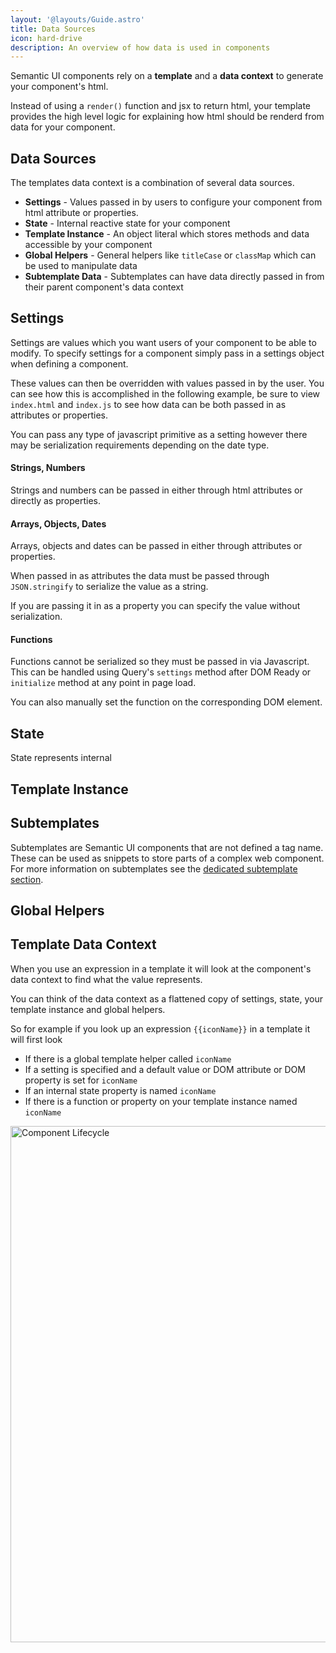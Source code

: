 ```yaml
---
layout: '@layouts/Guide.astro'
title: Data Sources
icon: hard-drive
description: An overview of how data is used in components
---
```



Semantic UI components rely on a **template** and a **data context** to generate your component's html.

Instead of using a `render()` function and jsx to return html, your template provides the high level logic for explaining how html should be renderd from data for your component.


## Data Sources

The templates data context is a combination of several data sources.

* **Settings** - Values passed in by users to configure your component from html attribute or properties.
* **State** - Internal reactive state for your component
* **Template Instance** - An object literal which stores methods and data accessible by your component
* **Global Helpers** - General helpers like `titleCase` or `classMap` which can be used to manipulate data
* **Subtemplate Data** - Subtemplates can have data directly passed in from their parent component's data context


## Settings

Settings are values which you want users of your component to be able to modify. To specify settings for a component simply pass in a settings object when defining a component.

These values can then be overridden with values passed in by the user. You can see how this is accomplished in the following example, be sure to view `index.html` and `index.js` to see how data can be both passed in as attributes or properties.

<PlaygroundExample id="setting-types" direction="horizontal"></PlaygroundExample>

You can pass any type of javascript primitive as a setting however there may be serialization requirements depending on the date type.

#### Strings, Numbers

Strings and numbers can be passed in either through html attributes or directly as properties.

#### Arrays, Objects, Dates

Arrays, objects and dates can be passed in either through attributes or properties.

When passed in as attributes the data must be passed through `JSON.stringify` to serialize the value as a string.

If you are passing it in as a property you can specify the value without serialization.

#### Functions

Functions cannot be serialized so they must be passed in via Javascript. This can be handled using Query's `settings` method after DOM Ready or `initialize` method at any point in page load.

You can also manually set the function on the corresponding DOM element.


## State

State represents internal


## Template Instance


## Subtemplates

Subtemplates are Semantic UI components that are not defined a tag name. These can be used as snippets to store parts of a complex web component. For more information on subtemplates see the [dedicated subtemplate section](/components/subtemplates).


## Global Helpers


## Template Data Context

When you use an expression in a template it will look at the component's data context to find what the value represents.

You can think of the data context as a flattened copy of settings, state, your template instance and global helpers.

So for example if you look up an expression `{{iconName}}` in a template it will first look
* If there is a global template helper called `iconName`
* If a setting is specified and a default value or DOM attribute or DOM property is set for `iconName`
* If an internal state property is named `iconName`
* If there is a function or property on your template instance named `iconName`

<Image src={contextImage} alt="Component Lifecycle" width="826" loading="eager"></Image>
